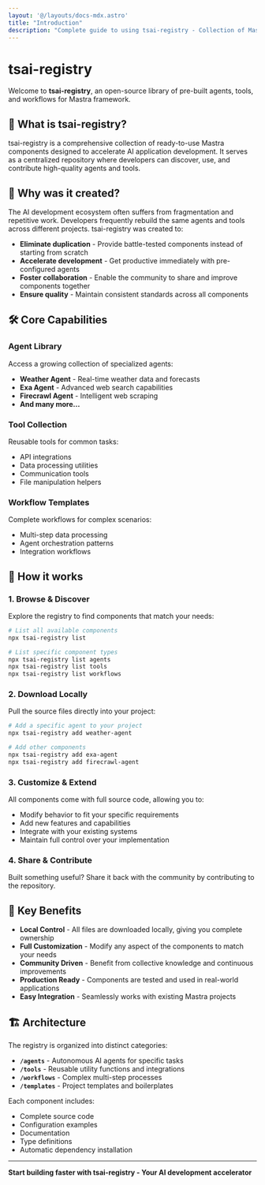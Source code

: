 ```yaml
---
layout: '@/layouts/docs-mdx.astro'
title: "Introduction"
description: "Complete guide to using tsai-registry - Collection of Mastra agents and tools"
---
```


# tsai-registry

Welcome to **tsai-registry**, an open-source library of pre-built agents, tools, and workflows for Mastra framework.

## 🎯 What is tsai-registry?

tsai-registry is a comprehensive collection of ready-to-use Mastra components designed to accelerate AI application development. It serves as a centralized repository where developers can discover, use, and contribute high-quality agents and tools.

## 🚀 Why was it created?

The AI development ecosystem often suffers from fragmentation and repetitive work. Developers frequently rebuild the same agents and tools across different projects. tsai-registry was created to:

- **Eliminate duplication** - Provide battle-tested components instead of starting from scratch
- **Accelerate development** - Get productive immediately with pre-configured agents
- **Foster collaboration** - Enable the community to share and improve components together
- **Ensure quality** - Maintain consistent standards across all components

## 🛠️ Core Capabilities

### Agent Library
Access a growing collection of specialized agents:
- **Weather Agent** - Real-time weather data and forecasts
- **Exa Agent** - Advanced web search capabilities
- **Firecrawl Agent** - Intelligent web scraping
- **And many more...**

### Tool Collection
Reusable tools for common tasks:
- API integrations
- Data processing utilities
- Communication tools
- File manipulation helpers

### Workflow Templates
Complete workflows for complex scenarios:
- Multi-step data processing
- Agent orchestration patterns
- Integration workflows

## 🔧 How it works

### 1. Browse & Discover
Explore the registry to find components that match your needs:

```bash
# List all available components
npx tsai-registry list

# List specific component types
npx tsai-registry list agents
npx tsai-registry list tools
npx tsai-registry list workflows
```

### 2. Download Locally
Pull the source files directly into your project:

```bash
# Add a specific agent to your project
npx tsai-registry add weather-agent

# Add other components
npx tsai-registry add exa-agent
npx tsai-registry add firecrawl-agent
```

### 3. Customize & Extend
All components come with full source code, allowing you to:
- Modify behavior to fit your specific requirements
- Add new features and capabilities
- Integrate with your existing systems
- Maintain full control over your implementation

### 4. Share & Contribute
Built something useful? Share it back with the community by contributing to the repository.

## 🌟 Key Benefits

- **Local Control** - All files are downloaded locally, giving you complete ownership
- **Full Customization** - Modify any aspect of the components to match your needs
- **Community Driven** - Benefit from collective knowledge and continuous improvements
- **Production Ready** - Components are tested and used in real-world applications
- **Easy Integration** - Seamlessly works with existing Mastra projects

## 🏗️ Architecture

The registry is organized into distinct categories:

- **`/agents`** - Autonomous AI agents for specific tasks
- **`/tools`** - Reusable utility functions and integrations
- **`/workflows`** - Complex multi-step processes
- **`/templates`** - Project templates and boilerplates

Each component includes:
- Complete source code
- Configuration examples
- Documentation
- Type definitions
- Automatic dependency installation

---

**Start building faster with tsai-registry - Your AI development accelerator**